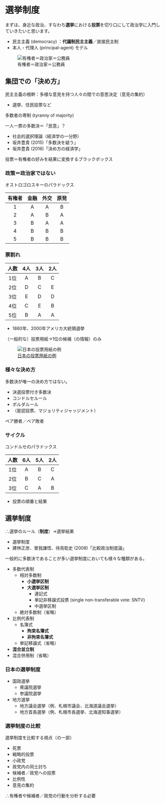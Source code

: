 # 選挙制度

まずは、身近な政治、すなわち**選挙**における**投票**を切り口にして政治学に入門していきたいと思います。

- 民主主義 (democracy) ：**代議制民主主義**／直接民主制
- 本人・代理人 (principal-agent) モデル

![有権者＝政治家＝公務員](figures/principal_agent.drawio.png)

## 集団での「決め方」

民主主義の根幹：多様な意見を持つ人々の間での意思決定（意見の集約）

- 選挙、住民投票など

多数者の専制 (tyranny of majority)

一人一票の多数決＝「民意」？

- 社会的選択理論（経済学の一分野）
- 坂井豊貴 (2015)「多数決を疑う」
- 坂井豊貴 (2016)「決め方の経済学」

投票＝有権者の好みを結果に変換するブラックボックス

### 政策＝政治家ではない

オストロゴロスキーのパラドックス

|有権者|金融|外交|原発|
|:---:|:---:|:---:|:---:|
|1|A|A|B|
|2|A|B|A|
|3|B|A|A|
|4|B|B|B|
|5|B|B|B|

### 票割れ

|人数|4人|3人|2人|
|:---:|:---:|:---:|:---:|
|1位|A|B|C|
|2位|D|C|E|
|3位|E|D|D|
|4位|C|E|B|
|5位|B|A|A|

- 1860年、2000年アメリカ大統領選挙

（一般的な）投票用紙→1位の候補（の情報）のみ

![[日本の投票用紙の例](https://www.musashinet.co.jp/department/election/ballot-paper.html)](https://www.musashinet.co.jp/department/election/images/ballot.jpg)

### 様々な決め方

多数決が唯一の決め方ではない。

- 決選投票付き多数決
- コンドルセルール
- ボルダルール
- （是認投票、マジョリティジャッジメント）

ペア勝者／ペア敗者

### サイクル

コンドルセのパラドックス

|人数|6人|5人|2人|
|:---:|:---:|:---:|:---:|
|1位|A|B|C|
|2位|B|C|A|
|3位|C|A|B|

- 投票の順番と結果

## 選挙制度

∴選挙のルール（**制度**）→選挙結果

- 選挙制度
- 建林正彦、曽我謙悟、待鳥聡史 (2008)「比較政治制度論」

一般的に多数決であることが多い選挙制度においても様々な種類がある。

- 多数代表制
    - 相対多数制
        - **小選挙区制**
        - **大選挙区制**
            - 連記式
            - 単記非移譲式投票 (single non-transferable vote: SNTV)
            - 中選挙区制
    - 絶対多数制（省略）
- 比例代表制
    - 名簿式
        - **拘束名簿式**
        - **非拘束名簿式**
    - 単記移譲式（省略）
- **混合並立制**
- 混合併用制（省略）

### 日本の選挙制度

- 国政選挙
    - 衆議院選挙
    - 参議院選挙
- 地方選挙
    - 地方議会選挙（例、札幌市議会、北海道議会選挙）
    - 地方首長選挙（例、札幌市長選挙、北海道知事選挙）

### 選挙制度の比較

選挙制度を比較する視点（の一部）

- 死票
- 戦略的投票
- 小政党
- 政党内の同士討ち
- 候補者／政党への投票
- 比例性
- 意見の集約

∴有権者や候補者／政党の行動を分析する必要
